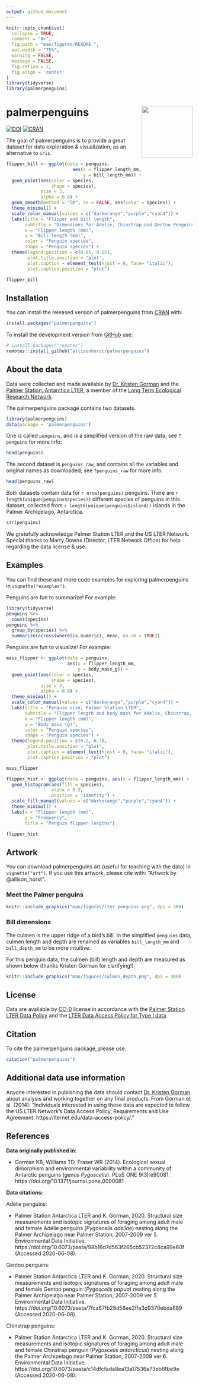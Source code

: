 ```yaml
---
output: github_document
---
```


<!-- README.md is generated from README.Rmd. Please edit that file -->

```r
knitr::opts_chunk$set(
  collapse = TRUE,
  comment = "#>",
  fig.path = "man/figures/README-",
  out.width = "75%",
  warning = FALSE,
  message = FALSE,
  fig.retina = 2,
  fig.align = 'center'
)
library(tidyverse)
library(palmerpenguins)
```

# palmerpenguins <a href='https://allisonhorst.github.io/palmerpenguins/'><img src='man/figures/logo.png' align="right" height="138.5" /></a>

<!-- badges: start -->

[![DOI](https://zenodo.org/badge/DOI/10.5281/zenodo.3960218.svg)](https://doi.org/10.5281/zenodo.3960218)
[![CRAN](https://www.r-pkg.org/badges/version/palmerpenguins)](https://cran.r-project.org/package=palmerpenguins)

<!-- badges: end -->

The goal of palmerpenguins is to provide a great dataset for data exploration & visualization, as an alternative to `iris`. 

```r
flipper_bill <- ggplot(data = penguins,
                         aes(x = flipper_length_mm,
                             y = bill_length_mm)) +
  geom_point(aes(color = species, 
                 shape = species),
             size = 3,
             alpha = 0.8) +
  geom_smooth(method = "lm", se = FALSE, aes(color = species)) +
  theme_minimal() +
  scale_color_manual(values = c("darkorange","purple","cyan4")) +
  labs(title = "Flipper and bill length",
       subtitle = "Dimensions for Adelie, Chinstrap and Gentoo Penguins at Palmer Station LTER",
       x = "Flipper length (mm)",
       y = "Bill length (mm)",
       color = "Penguin species",
       shape = "Penguin species") +
  theme(legend.position = c(0.85, 0.15),
        plot.title.position = "plot",
        plot.caption = element_text(hjust = 0, face= "italic"),
        plot.caption.position = "plot")

flipper_bill
```



## Installation

You can install the released version of palmerpenguins from [CRAN](https://CRAN.R-project.org) with:

``` r
install.packages("palmerpenguins")
```

To install the development version from [GitHub](https://github.com/) use:

``` r
# install.packages("remotes")
remotes::install_github("allisonhorst/palmerpenguins")
```

## About the data

Data were collected and made available by [Dr. Kristen Gorman](https://www.uaf.edu/cfos/people/faculty/detail/kristen-gorman.php) and the [Palmer Station, Antarctica LTER](https://pallter.marine.rutgers.edu/), a member of the [Long Term Ecological Research Network](https://lternet.edu/). 

The palmerpenguins package contains two datasets. 

```r
library(palmerpenguins)
data(package = 'palmerpenguins')
``` 

One is called `penguins`, and is a simplified version of the raw data; see `?penguins` for more info: 

```r
head(penguins)
```


The second dataset is `penguins_raw`, and contains all the variables and original names as downloaded; see `?penguins_raw` for more info.

```r
head(penguins_raw)
```

Both datasets contain data for `r nrow(penguins)` penguins. There are `r length(unique(penguins$species))` different species of penguins in this dataset, collected from `r length(unique(penguins$island))` islands in the Palmer Archipelago, Antarctica. 

```r
str(penguins)
```


We gratefully acknowledge Palmer Station LTER and the US LTER Network. Special thanks to Marty Downs (Director, LTER Network Office) for help regarding the data license & use. 


## Examples

You can find these and more code examples for exploring palmerpenguins in `vignette("examples")`.

Penguins are fun to summarize! For example:

```r
library(tidyverse)
penguins %>% 
  count(species)
penguins %>% 
  group_by(species) %>% 
  summarize(across(where(is.numeric), mean, na.rm = TRUE))
```

Penguins are fun to visualize! For example:

```r
mass_flipper <- ggplot(data = penguins, 
                       aes(x = flipper_length_mm,
                           y = body_mass_g)) +
  geom_point(aes(color = species, 
                 shape = species),
             size = 3,
             alpha = 0.8) +
  theme_minimal() +
  scale_color_manual(values = c("darkorange","purple","cyan4")) +
  labs(title = "Penguin size, Palmer Station LTER",
       subtitle = "Flipper length and body mass for Adelie, Chinstrap, and Gentoo Penguins",
       x = "Flipper length (mm)",
       y = "Body mass (g)",
       color = "Penguin species",
       shape = "Penguin species") +
  theme(legend.position = c(0.2, 0.7),
        plot.title.position = "plot",
        plot.caption = element_text(hjust = 0, face= "italic"),
        plot.caption.position = "plot")

mass_flipper
```

```r
flipper_hist <- ggplot(data = penguins, aes(x = flipper_length_mm)) +
  geom_histogram(aes(fill = species), 
                 alpha = 0.5, 
                 position = "identity") +
  scale_fill_manual(values = c("darkorange","purple","cyan4")) +
  theme_minimal() +
  labs(x = "Flipper length (mm)",
       y = "Frequency",
       title = "Penguin flipper lengths")

flipper_hist
```

## Artwork

You can download palmerpenguins art (useful for teaching with the data) in `vignette("art")`. If you use this artwork, please cite with: "Artwork by @allison_horst".

### Meet the Palmer penguins

```r
knitr::include_graphics("man/figures/lter_penguins.png", dpi = 300)
```

### Bill dimensions

The culmen is the upper ridge of a bird's bill. In the simplified `penguins` data, culmen length and depth are renamed as variables `bill_length_mm` and `bill_depth_mm` to be more intuitive.  

For this penguin data, the culmen (bill) length and depth are measured as shown below (thanks Kristen Gorman for clarifying!):

```r
knitr::include_graphics("man/figures/culmen_depth.png", dpi = 300)
```

## License

Data are available by  [CC-0](https://creativecommons.org/share-your-work/public-domain/cc0/) license in accordance with the [Palmer Station LTER Data Policy](https://pallter.marine.rutgers.edu/data/) and the [LTER Data Access Policy for Type I data](https://lternet.edu/data-access-policy/).

## Citation

To cite the palmerpenguins package, please use:

```r
citation("palmerpenguins")
```


## Additional data use information

Anyone interested in publishing the data should contact [Dr. Kristen Gorman](https://www.uaf.edu/cfos/people/faculty/detail/kristen-gorman.php) about analysis and working together on any final products. From Gorman et al. (2014): "Individuals interested in using these data are expected to follow the US LTER Network’s Data Access Policy, Requirements and Use Agreement: https://lternet.edu/data-access-policy/."

## References

**Data originally published in:** 

+ Gorman KB, Williams TD, Fraser WR (2014). Ecological sexual dimorphism and environmental variability within a community of Antarctic penguins (genus *Pygoscelis*). PLoS ONE 9(3):e90081.  https://doi.org/10.1371/journal.pone.0090081


**Data citations:**

Adélie penguins: 

+ Palmer Station Antarctica LTER and K. Gorman, 2020. Structural size measurements and isotopic signatures of foraging among adult male and female Adélie penguins (*Pygoscelis adeliae*) nesting along the Palmer Archipelago near Palmer Station, 2007-2009 ver 5. Environmental Data Initiative. https://doi.org/10.6073/pasta/98b16d7d563f265cb52372c8ca99e60f (Accessed 2020-06-08).

Gentoo penguins:

+ Palmer Station Antarctica LTER and K. Gorman, 2020. Structural size measurements and isotopic signatures of foraging among adult male and female Gentoo penguin (*Pygoscelis papua*) nesting along the Palmer Archipelago near Palmer Station, 2007-2009 ver 5. Environmental Data Initiative. https://doi.org/10.6073/pasta/7fca67fb28d56ee2ffa3d9370ebda689 (Accessed 2020-06-08).

Chinstrap penguins: 

+ Palmer Station Antarctica LTER and K. Gorman, 2020. Structural size measurements and isotopic signatures of foraging among adult male and female Chinstrap penguin (*Pygoscelis antarcticus*) nesting along the Palmer Archipelago near Palmer Station, 2007-2009 ver 6. Environmental Data Initiative. https://doi.org/10.6073/pasta/c14dfcfada8ea13a17536e73eb6fbe9e (Accessed 2020-06-08).
